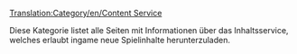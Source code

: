 [[Translation:Category/en/Content Service]]


Diese Kategorie listet alle Seiten mit Informationen über das Inhaltsservice, welches erlaubt ingame neue Spielinhalte herunterzuladen.